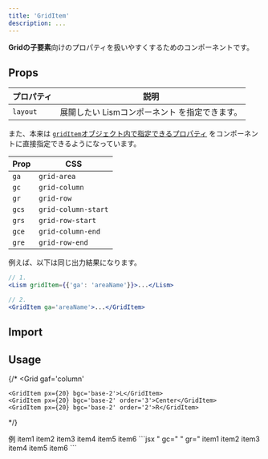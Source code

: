 ```yaml
---
title: 'GridItem'
description: ...
---
```




**Gridの子要素**向けのプロパティを扱いやすくするためのコンポーネントです。  


## Props

| プロパティ | 説明 |
|---|---|
|`layout`| 展開したい Lismコンポーネント を指定できます。|




また、本来は [`gridItem`オブジェクト内で指定できるプロパティ](/ja/props/css-props/#grid--flex) をコンポーネントに直接指定できるようになっています。

|Prop|CSS|
|---|---|
|`ga`|`grid-area`|
|`gc`|`grid-column`|
|`gr`|`grid-row`|
|`gcs`|`grid-column-start`|
|`grs`|`grid-row-start`|
|`gce`|`grid-column-end`|
|`gre`|`grid-row-end`|


<PreviewTitle>例えば、以下は同じ出力結果になります。</PreviewTitle>
```jsx
// 1.
<Lism gridItem={{'ga': 'areaName'}}>...</Lism>

// 2.
<GridItem ga='areaName'>...</GridItem>
```



## Import

<ImportPackage component='Grid, GridItem' />


## Usage

{/* <Grid
	gaf='column'
>
	<GridItem px={20} bgc='base-2'>L</GridItem>
	<GridItem px={20} bgc='base-2' order='3'>Center</GridItem>
	<GridItem px={20} bgc='base-2' order='2'>R</GridItem>
</Grid> */}

<Preview>
	<PreviewTitle>例</PreviewTitle>
	<PreviewArea resize p={20}>
		<Grid variant='repeat' cols='3' rows='3' g='5'>
			<GridItem p='20' bgc='base-2'>item1</GridItem>
			<GridItem p='20' bgc='base-2'>item2</GridItem>
			<GridItem p='20' bgc='base-2'>item3</GridItem>
			<GridItem p='20' bgc='base-2'>item4</GridItem>
			<GridItem p='20' bgc='base-2' gc='span 2'>item5</GridItem>
			<GridItem layout={Center} gc='3' gr='1 / -1' p='20' bgc='blue'>item6</GridItem>
		</Grid>
	</PreviewArea>
	<PreviewCode slot='tab' label='JSX'>
		```jsx " gc=" " gr="
		<Grid variant='repeat' cols='3' rows='3' g='5'>
			<GridItem p='20' bgc='base-2'>item1</GridItem>
			<GridItem p='20' bgc='base-2'>item2</GridItem>
			<GridItem p='20' bgc='base-2'>item3</GridItem>
			<GridItem p='20' bgc='base-2'>item4</GridItem>
			<GridItem p='20' bgc='base-2' gc='span 2'>item5</GridItem>
			<GridItem layout={Center} gc='3' gr='1 / -1' p='20' bgc='blue'>item6</GridItem>
		</Grid>
		```
	</PreviewCode>
</Preview>
